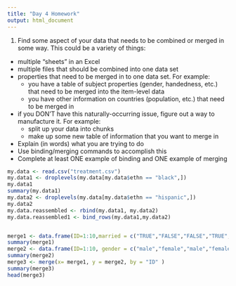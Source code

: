 ```yaml
---
title: "Day 4 Homework"
output: html_document
---
```


1. Find some aspect of your data that needs to be combined or merged in some way.  This could be a variety of things:
  - multiple "sheets" in an Excel
  - multiple files that should be combined into one data set
  - properties that need to be merged in to one data set. For example:
    - you have a table of subject properties (gender, handedness, etc.) that need to be merged into the item-level data
    - you have other information on countries (population, etc.) that need to be merged in
  - if you DON'T have this naturally-occurring issue, figure out a way to manufacture it. For example:
    - split up your data into chunks
    - make up some new table of information that you want to merge in
  - Explain (in words) what you are trying to do
  - Use binding/merging commands to accomplish this
  - Complete at least ONE example of binding and ONE example of merging

```r
my.data <- read.csv("treatment.csv")
my.data1 <- droplevels(my.data[my.data$ethn == "black",])
my.data1
summary(my.data1)
my.data2 <- droplevels(my.data[my.data$ethn == "hispanic",])
my.data2
my.data.reassembled <- rbind(my.data1, my.data2)
my.data.reassembled1 <- bind_rows(my.data1,my.data2)


merge1 <- data.frame(ID=1:10,married = c("TRUE","FALSE","FALSE","TRUE","FALSE","FALSE","TRUE", "FALSE", "TRUE","FALSE"))
summary(merge1)
merge2 <- data.frame(ID=1:10, gender = c("male","female","male","female","female","male","male","female","male","female"))
summary(merge2)
merge3 <- merge(x= merge1, y = merge2, by = "ID" )
summary(merge3)
head(merge3)
```
